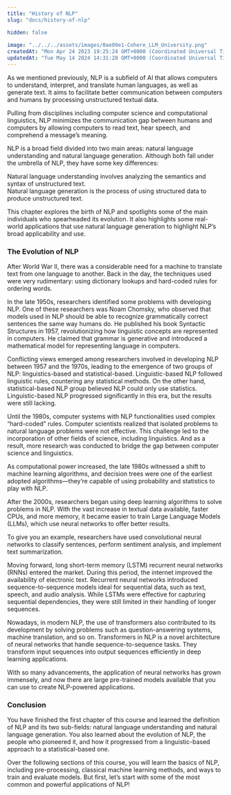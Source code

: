 ```yaml
---
title: "History of NLP"
slug: "docs/history-of-nlp"

hidden: false
 
image: "../../../assets/images/0ae09e1-Cohere_LLM_University.png"
createdAt: "Mon Apr 24 2023 19:25:24 GMT+0000 (Coordinated Universal Time)"
updatedAt: "Tue May 14 2024 14:31:28 GMT+0000 (Coordinated Universal Time)"
---
```

As we mentioned previously, NLP is a subfield of AI that allows computers to understand, interpret, and translate human languages, as well as generate text. It aims to facilitate better communication between computers and humans by processing unstructured textual data. 

Pulling from disciplines including computer science and computational linguistics, NLP minimizes the communication gap between humans and computers by allowing computers to read text, hear speech, and comprehend a message’s meaning. 

NLP is a broad field divided into two main areas: natural language understanding and natural language generation. Although both fall under the umbrella of NLP, they have some key differences:

Natural language understanding involves analyzing the semantics and syntax of unstructured text.  
Natural language generation is the process of using structured data to produce unstructured text. 

This chapter explores the birth of NLP and spotlights some of the main individuals who spearheaded its evolution. It also highlights some real-world applications that use natural language generation to highlight NLP’s broad applicability and use.

### The Evolution of NLP

After World War II, there was a considerable need for a machine to translate text from one language to another. Back in the day, the techniques used were very rudimentary: using dictionary lookups and hard-coded rules for ordering words.

In the late 1950s, researchers identified some problems with developing NLP. One of these researchers was Noam Chomsky, who observed that models used in NLP should be able to recognize grammatically correct sentences the same way humans do. He published his book Syntactic Structures in 1957, revolutionizing how linguistic concepts are represented in computers. He claimed that grammar is generative and introduced a mathematical model for representing language in computers.

Conflicting views emerged among researchers involved in developing NLP between 1957 and the 1970s, leading to the emergence of two groups of NLP: linguistics-based and statistical-based. Linguistic-based NLP followed linguistic rules, countering any statistical methods. On the other hand, statistical-based NLP group believed NLP could only use statistics. Linguistic-based NLP progressed significantly in this era, but the results were still lacking.

Until the 1980s, computer systems with NLP functionalities used complex “hard-coded” rules. Computer scientists realized that isolated problems to natural language problems were not effective. This challenge led to the incorporation of other fields of science, including linguistics. And as a result, more research was conducted to bridge the gap between computer science and linguistics. 

As computational power increased, the late 1980s witnessed a shift to machine learning algorithms, and decision trees were one of the earliest adopted algorithms—they’re capable of using probability and statistics to play with NLP. 

After the 2000s, researchers began using deep learning algorithms to solve problems in NLP. With the vast increase in textual data available, faster CPUs, and more memory, it became easier to train Large Language Models (LLMs), which use neural networks to offer better results. 

To give you an example, researchers have used convolutional neural networks to classify sentences, perform sentiment analysis, and implement text summarization. 

Moving forward, long short-term memory (LSTM) recurrent neural networks (RNNs) entered the market. During this period, the internet improved the availability of electronic text. Recurrent neural networks introduced sequence-to-sequence models ideal for sequential data, such as text, speech, and audio analysis. While LSTMs were effective for capturing sequential dependencies, they were still limited in their handling of longer sequences. 

Nowadays, in modern NLP, the use of transformers also contributed to its development by solving problems such as question-answering systems, machine translation, and so on. Transformers in NLP is a novel architecture of neural networks that handle sequence-to-sequence tasks. They transform input sequences into output sequences efficiently in deep learning applications. 

With so many advancements, the application of neural networks has grown immensely, and now there are large pre-trained models available that you can use to create NLP-powered applications.

### Conclusion

You have finished the first chapter of this course and learned the definition of NLP and its two sub-fields: natural language understanding and natural language generation. You also learned about the evolution of NLP, the people who pioneered it, and how it progressed from a linguistic-based approach to a statistical-based one.

Over the following sections of this course, you will learn the basics of NLP, including pre-processing, classical machine learning methods, and ways to train and evaluate models. But first, let’s start with some of the most common and powerful applications of NLP!
